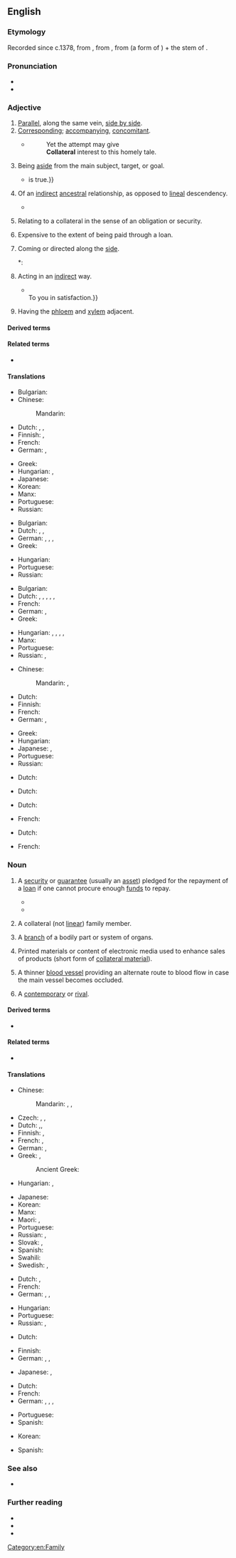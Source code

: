 {{also|collatéral}}
==English==

===Etymology===
Recorded since c.1378, from {{der|en|fro|-}}, from {{der|en|ML.|collaterālis}}, from {{der|en|la|col-|t=together with}} (a form of {{m|la|con-}}) + the stem of {{m|la|latus|t=side}}.

===Pronunciation===
* {{IPA|en|/kəˈlætəɹəl/}}
* {{audio|en|LL-Q1860 (eng)-Vealhurl-collateral.wav |Audio (UK)}}

===Adjective===
{{en-adj|-}}

# [[parallel|Parallel]], along the same vein, [[side by side]].
# [[corresponding|Corresponding]]; [[accompanying]], [[concomitant]].
#* {{RQ:Wordsworth The Excursion}}
#*: Yet the attempt may give <br> '''Collateral''' interest to this homely tale.
# Being [[aside]] from the main subject, target, or goal.
#: {{syn|en|tangential|subordinate|ancillary}}
#: {{ux|en|Although not a direct cause, the border skirmish was certainly a '''collateral''' incitement for the war.}}
#: {{ux|en|'''collateral''' damage}}
#* {{RQ:Macaulay Atterbury|That he [Atterbury] was altogether in the wrong on the main question, and on all the '''collateral''' questions springing out of it, {{...}} is true.}}
# {{lb|en|genealogy}} Of an [[indirect]] [[ancestral]] relationship, as opposed to [[lineal]] descendency.
#: {{ux|en|Uncles, aunts, cousins, nephews and nieces are '''collateral''' relatives.}}
#* {{quote-text|en|year=1885|author={{w|Richard Burton}}| title=The Book of the Thousand Nights and a Night| volume=5| passage=The pure blood all descends from five '''collateral''' lines called Al-Khamsah (the Cinque).}}
# {{lb|en|finance}} Relating to a collateral in the sense of an obligation or security.
# {{lb|en|finance}} Expensive to the extent of being paid through a loan.
# Coming or directed along the [[side]].
#: {{ux|en|'''collateral''' pressure}}
#*: {{RQ:Shakespeare All's Well|I|i|passage='''collateral''' light}}
# Acting in an [[indirect]] way.
#*{{RQ:Shakespeare Lear|IV|v|passage=If by direct or by '''collateral''' hand <br> They find us touched, we will our kingdom give {{...}} <br> To you in satisfaction.}}
# {{lb|en|biology|of a vascular bundle}} Having the [[phloem]] and [[xylem]] adjacent.

====Derived terms====
{{col4|en
|bicollateral
|collateral artery
|collateral circulation
|collateral damage
|collateral form
|collateral material
|collateral security
|collateral vein
|collateral vessel
|collaterality
|collaterally
}}

====Related terms====
* {{l|en|lateral}}

====Translations====
{{trans-top|parallel, along the same vein}}
* Bulgarian: {{t+|bg|успореден}}
* Chinese:
*: Mandarin: {{t+|cmn|旁系|alt=旁系的|tr=pángxì de|sc=Hani}}
* Dutch: {{t+|nl|collateraal}}, {{t+|nl|neven|alt=neven-}}, {{t+|nl|zijdelings}}
* Finnish: {{t+|fi|rinnakkainen}}, {{t|fi|[[rinnakkainen|rinnakkais-]]}}
* French: {{t+|fr|collatéral|m}}
* German: {{t|de|nebeneinanderliegend}}, {{t+|de|benachbart}}
{{trans-mid}}
* Greek: {{t+|el|παράλληλος|m|sc=Grek}}
* Hungarian: {{t+|hu|párhuzamos}}, {{t+|hu|szomszédos}}
* Japanese: {{t|ja|傍系の|tr=bōkei no}}
* Korean: {{t|ko|평행한}}
* Manx: {{t|gv|co-heuagh}}
* Portuguese: {{t|pt|colateral}}
* Russian: {{t+|ru|боково́й}}
{{trans-bottom}}

{{trans-top|corresponding, accompanying}}
* Bulgarian: {{t+|bg|съпътствуващ}}
* Dutch: {{t+|nl|collateraal}}, {{t+|nl|neven|alt=neven-}}, {{t+|nl|begeleidend}}
* German: {{t+|de|Neben-}}, {{t+|de|Bei-}}, {{t+|de|begleitend}}, {{t|de|Begleit-}}
* Greek: {{t+|el|συμπληρωματικός|m|sc=Grek}}
{{trans-mid}}
* Hungarian: {{t+|hu|kísérő}}
* Portuguese: {{t|pt|colateral}}
* Russian: {{t+|ru|сопу́тствующий}}
{{trans-bottom}}

{{trans-top|aside from the main subject, target}}
* Bulgarian: {{t+|bg|косвен}}
* Dutch: {{t|nl|bij-}}, {{t+|nl|bijkomstig}}, {{t+|nl|hulp|alt=hulp-}}, {{t+|nl|neven|alt=neven-}}, {{t+|nl|subsidiair}}, {{t+|nl|zijdelings}}
* French: {{t+|fr|collatéral|m}}
* German: {{t|de|hinzukommend}}, {{t+|de|Bei-}}
* Greek: {{t+|el|παράπλευρος|m|sc=Grek}}
{{trans-mid}}
* Hungarian: {{t+|hu|járulékos}}, {{t+|hu|kiegészítő}}, {{t+|hu|al-}}, {{t|hu|mellék-}}, {{t+|hu|mellékes}}
* Manx: {{t|gv|co-cheimnagh}}
* Portuguese: {{t|pt|colateral}}
* Russian: {{t+|ru|побо́чный}}, {{t+|ru|ко́свенный}}
{{trans-bottom}}

{{trans-top|of an indirect family relationship}}
* Chinese:
*: Mandarin: {{t+|cmn|旁系親屬|sc=Hani}}, {{t+|cmn|旁系亲属|tr=pángxì qīnshǔ}}
* Dutch: {{t|nl|[[zijdelings]] ([[verwant]])}}
* Finnish: {{t|fi|[[sivusuku]]a [[oleva]]}}
* French: {{t+|fr|collatéral|m}}
* German: {{t+|de|entfernt}}, {{t+|de|weitläufig}}
{{trans-mid}}
* Greek: {{t+|el|έμμεσος|m|sc=Grek}}
* Hungarian: {{t|hu|oldalági}}
* Japanese: {{t|ja|傍系親族の|tr=bōkei-shinzoku no}}, {{t|ja|傍系縁者の|tr=bōkei-enja no}}
* Portuguese: {{t|pt|colateral}}
* Russian: {{t+|ru|боково́й}}
{{trans-bottom}}

{{trans-top|related to an obligation or security}}
* Dutch: {{t-needed|nl}}
{{trans-mid}}
{{trans-bottom}}

{{trans-top|expensive}}
* Dutch: {{t-needed|nl}}
{{trans-mid}}
{{trans-bottom}}

{{trans-top|coming alongside}}
* Dutch: {{t-needed|nl}}
{{trans-mid}}
* French: {{t+|fr|collatéral|m}}
{{trans-bottom}}

{{trans-top|acting indirectly}}
* Dutch: {{t-needed|nl}}
{{trans-mid}}
* French: {{t+|fr|indirect|m}}
{{trans-bottom}}

===Noun===
{{en-noun|~}}

# {{lb|en|finance}} A [[security]] or [[guarantee]] (usually an [[asset]]) pledged for the repayment of a [[loan]] if one cannot procure enough [[fund]]s to repay.
#: {{syn|en|pledge}}
#* {{quote-web|en|year=2016|author=Ambrose Evans-Pritchard|work=The Telegraph|url=http://www.telegraph.co.uk/business/2016/10/16/euro-house-of-cards-to-collapse-warns-ecb-prophet/|title=Euro 'house of cards' to collapse, warns ECB prophet|passage="The decline in the quality of eligible '''collateral''' is a grave problem. The ECB is now buying corporate bonds that are close to junk, and the haircuts can barely deal with a one-notch credit downgrade. The reputational risk of such actions by a central bank would have been unthinkable in the past."}}
#* {{quote-web|en|url=https://www.nytimes.com/interactive/2019/08/14/magazine/slavery-capitalism.html|title=In order to understand the brutality of American capitalism, you have to start on the plantation|author=Matthew Desmond|work=New York Times|date=2019-08-14|passage= In colonial times, when land was not worth much and banks didn’t exist, most lending was based on human property. In the early 1700s, slaves were the dominant '''collateral''' in South Carolina.}}
# {{lb|en|now|_|rare|genealogy}} A collateral (not [[linear]]) family member.
# {{lb|en|anatomy}} A [[branch]] of a bodily part or system of organs.
#: {{ux|en|Besides the arteries blood streams through numerous veins we call '''collaterals'''.}}
# {{lb|en|marketing}} Printed materials or content of electronic media used to enhance sales of products (short form of [[collateral material]]).
# {{lb|en|anatomy}} A thinner [[blood vessel]] providing an alternate route to blood flow in case the main vessel becomes occluded.
# {{lb|en|archaic}} A [[contemporary]] or [[rival]].

====Derived terms====
* {{l|en|marketing collateral}}

====Related terms====
* {{l|en|lateral}}

====Translations====
{{trans-top|security or guarantee}}
* Chinese:
*: Mandarin: {{t+|cmn|擔保}}, {{t+|cmn|担保|tr=dānbǎo}}, {{t+|cmn|抵押品|tr=dǐyāpǐn}}
* Czech: {{t|cs|kolaterál|m}}, {{t+|cs|zajištění|n}}, {{t|cs|zástava|f}}
* Dutch: {{t+|nl|zekerheid|f}},{{t+|nl|onderpand|n}}, {{t+|nl|pand|n}}
* Finnish: {{t+|fi|pantti}}, {{t+|fi|vakuus}}
* French: {{t+|fr|nantissement|m}}, {{t+|fr|gage|m}}
* German: {{t+|de|Sicherheit|f}}, {{t+|de|Pfand|m}}
* Greek: {{t+|el|εχέγγυο|n}}, {{t+|el|εγγύηση|f}}
*: Ancient Greek: {{t|grc|ἐγγύη|f}}
* Hungarian: {{t+|hu|fedezet}}, {{t+|hu|biztosíték}}
{{trans-mid}}
* Japanese: {{t+|ja|担保|tr=たんぽ, tanpo}}
* Korean: {{t+|ko|담보물}}
* Manx: {{t|gv|raane|m}}
* Maori: {{t|mi|punga}}, {{t|mi|moni punga}}
* Portuguese: {{t+|pt|garantia|f}}
* Russian: {{t+|ru|поручи́тельство|n}}, {{t+|ru|зало́г|m}}
* Slovak: {{t|sk|záloha|f}}, {{t|sk|zástava|f}}
* Spanish: {{t+|es|prenda|f}}
* Swahili: {{t+|sw|dhamana|9/10}}
* Swedish: {{t+|sv|pant}}, {{t+|sv|säkerhet|c}}
{{trans-bottom}}

{{trans-top|collateral relative}}
* Dutch: {{t|nl|nevenverwant|m}}, {{t|nl|[[zijdelings]] [[verwant]]|m}}
* French: {{t+|fr|collatéral|m}}
* German: {{t|de|entfernter Verwandter|m}}, {{t|de|entfernte Verwandte|f}}, {{t|de|weitläufige Verwandtschaft|f}}
{{trans-mid}}
* Hungarian: {{t|hu|[[oldalági]] [[rokon]]}}
* Portuguese: {{t|pt|colateral|m}}
* Russian: {{t|ru|да́льний ро́дственник|m}}, {{t|ru|да́льняя ро́дственница|f}}
{{trans-bottom}}

{{trans-top|branch of a bodily part}}
* Dutch: {{t+|nl|vertakking|?}}
{{trans-mid}}
{{trans-bottom}}

{{trans-top|printed materials to enhance sales}}
* Finnish: {{t+|fi|vakuus}}
* German: {{t|de|Werbematerial|n}}, {{t|de|Marketing-Material|n}}, {{t|de|Begleitmaterial}}
{{trans-mid}}
* Japanese: {{t+|ja|パンフレット|tr=panfuretto}}, {{t|ja|カタログ|tr=katarogu}}
{{trans-bottom}}

{{trans-top|thinner blood vessel}}
* Dutch: {{t+|nl|collateraal|n}}
* French: {{t+|fr|collatérale|f}}
* German: {{t|de|Umgehungsgefäß|n}}, {{t|de|Kollateralgefäß|n}}, {{t|de|Kollaterale|f}}, {{t|de|Nebengefäß|n}}
{{trans-mid}}
* Portuguese: {{t|pt|colateral}}
* Spanish: {{t|es|colateral}}
{{trans-bottom}}

{{checktrans-top}}
* Korean: {{t-check|ko|2차적인|tr=ichajeogin}}
{{trans-mid}}
* Spanish: {{t+check|es|aval}}
{{trans-bottom}}

===See also===
* {{l|en|mortgage}}

===Further reading===
* {{pedia}}
* {{pedia|collateral (finance)}}
* {{pedia|marketing collateral}}

[[Category:en:Family]]